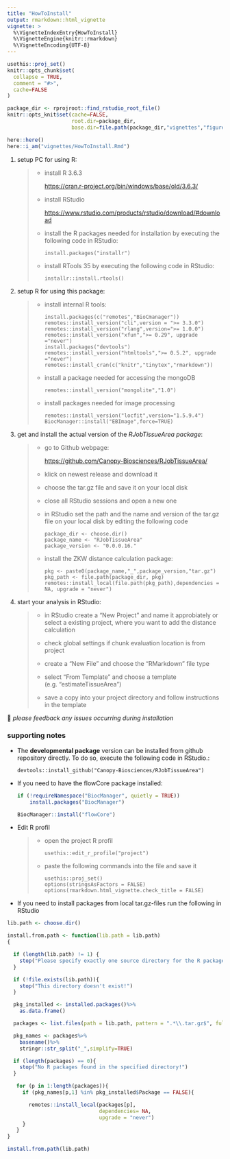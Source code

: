 ```yaml
---
title: "HowToInstall"
output: rmarkdown::html_vignette
vignette: >
  %\VignetteIndexEntry{HowToInstall}
  %\VignetteEngine{knitr::rmarkdown}
  %\VignetteEncoding{UTF-8}
---
```


```r
usethis::proj_set()
knitr::opts_chunk$set(
  collapse = TRUE,
  comment = "#>",
  cache=FALSE
)

package_dir <- rprojroot::find_rstudio_root_file()
knitr::opts_knit$set(cache=FALSE,
                     root.dir=package_dir,
                     base.dir=file.path(package_dir,"vignettes","figures"))

here::here()
here::i_am("vignettes/HowToInstall.Rmd")

```

1.  setup PC for using R:

    > -   install R 3.6.3
    >
    >     <https://cran.r-project.org/bin/windows/base/old/3.6.3/>
    >
    > -   install RStudio
    >
    >     <https://www.rstudio.com/products/rstudio/download/#download>
    >
    > -   install the R packages needed for installation by executing the following code in RStudio:
    >
    >         install.packages("installr")
    >
    > -   install RTools 35 by executing the following code in RStudio:
    >
    >         installr::install.rtools()

2.  setup R for using this package:

    > -   install internal R tools:
    >
    >         install.packages(c("remotes","BioCmanager"))
    >         remotes::install_version("cli",version = ">= 3.3.0")
    >         remotes::install_version("rlang",version=">= 1.0.0")
    >         remotes::install_version("xfun",">= 0.29", upgrade ="never")
    >         install.packages("devtools")
    >         remotes::install_version("htmltools",">= 0.5.2", upgrade ="never")
    >         remotes::install_cran(c("knitr","tinytex","rmarkdown"))
    >
    > -   install a package needed for accessing the mongoDB
    >
    >         remotes::install_version("mongolite","1.0")
    >
    > -   install packages needed for image processing
    >
    >         remotes::install_version("locfit",version="1.5.9.4")
    >         BiocManager::install("EBImage",force=TRUE)

3.  get and install the actual version of the *RJobTissueArea package*:

    > -   go to Github webpage:
    >
    >     <https://github.com/Canopy-Biosciences/RJobTissueArea/>
    >
    > -   klick on newest release and download it
    >
    > -   choose the tar.gz file and save it on your local disk
    >
    >-    close all RStudio sessions and open a new one
    >
    > -   in RStudio set the path and the name and version of the tar.gz file on your local disk by editing the following code
    >
    >         package_dir <- choose.dir()
    >         package_name <- "RJobTissueArea"
    >         package_version <- "0.0.0.16."
    >
    > -   install the ZKW distance calculation package:
    >
    >         pkg <- paste0(package_name,"_",package_version,"tar.gz")
    >         pkg_path <- file.path(package_dir, pkg)
    >         remotes::install_local(file.path(pkg_path),dependencies = NA, upgrade = "never")

4.  start your analysis in RStudio:

    > -   in RStudio create a "New Project" and name it approbiately or select a existing project, where you want to add the distance calculation
    >
    > -   check global settings if chunk evaluation location is from project
    >
    > -   create a "New File" and choose the "RMarkdown" file type
    >
    > -   select "From Template" and choose a template (e.g. "estimateTissueArea")
    >
    > -   save a copy into your project directory and follow instructions in the template

💌 *please feedback any issues occurring during installation*

### supporting notes

-   The **developmental package** version can be installed from github repository directly. To do so, execute the following code in RStudio.:

        devtools::install_github("Canopy-Biosciences/RJobTissueArea")

-   If you need to have the flowCore package installed:

    ```r
    if (!requireNamespace("BiocManager", quietly = TRUE))
        install.packages("BiocManager")

    BiocManager::install("flowCore")
    ```

-   Edit R profil

    > -   open the project R profil
    >
    >         usethis::edit_r_profile("project")
    >
    > -   paste the following commands into the file and save it
    >
    >         usethis::proj_set()
    >         options(stringsAsFactors = FALSE)
    >         options(rmarkdown.html_vignette.check_title = FALSE)

-   If you need to install packages from local tar.gz-files run the following in RStudio

```r
lib.path <- choose.dir()

install.from.path <- function(lib.path = lib.path)
{

  if (length(lib.path) != 1) {
    stop("Please specify exactly one source directory for the R packages!")
  }

  if (!file.exists(lib.path)){
    stop("This directory doesn't exist!")
  }

  pkg_installed <- installed.packages()%>%
    as.data.frame()

  packages <- list.files(path = lib.path, pattern = ".*\\.tar.gz$", full.names = TRUE)

  pkg_names <- packages%>%
    basename()%>%
    stringr::str_split("_",simplify=TRUE)

  if (length(packages) == 0){
    stop("No R packages found in the specified directory!")
  }

   for (p in 1:length(packages)){
     if (pkg_names[p,1] %in% pkg_installed$Package == FALSE){

       remotes::install_local(packages[p],
                              dependencies= NA,
                              upgrade = "never")
     }
   }
}

install.from.path(lib.path)
```
